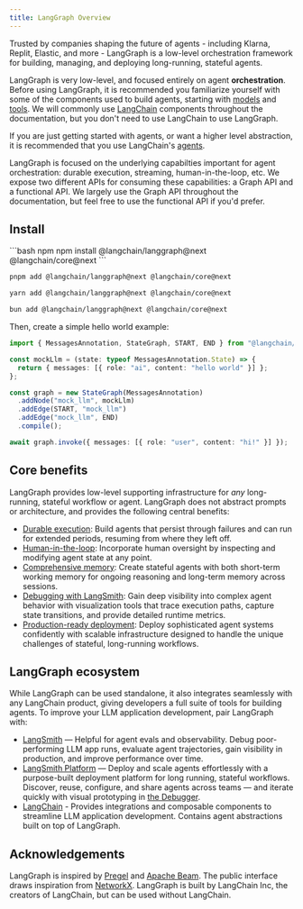 ```yaml
---
title: LangGraph Overview
---
```



<AlphaCallout />

Trusted by companies shaping the future of agents - including Klarna, Replit, Elastic, and more - LangGraph is a low-level orchestration framework for building, managing, and deploying long-running, stateful agents.

LangGraph is very low-level, and focused entirely on agent **orchestration**. Before using LangGraph, it is recommended you familiarize yourself with some of the components used to build agents, starting with [models](/oss/javascript/langchain/models) and [tools](/oss/javascript/langchain/tools). We will commonly use [LangChain](/oss/javascript/langchain/overview) components throughout the documentation, but you don't need to use LangChain to use LangGraph.

If you are just getting started with agents, or want a higher level abstraction, it is recommended that you use LangChain's [agents](/oss/javascript/langchain/agents).

LangGraph is focused on the underlying capabilties important for agent orchestration: durable execution, streaming, human-in-the-loop, etc. We expose two different APIs for consuming these capabilities: a Graph API and a functional API. We largely use the Graph API throughout the documentation, but feel free to use the functional API if you'd prefer.

## <Icon icon="download" size={20} /> Install



<CodeGroup>
```bash npm
npm install @langchain/langgraph@next @langchain/core@next
```

```bash pnpm
pnpm add @langchain/langgraph@next @langchain/core@next
```

```bash yarn
yarn add @langchain/langgraph@next @langchain/core@next
```

```bash bun
bun add @langchain/langgraph@next @langchain/core@next
```
</CodeGroup>


Then, create a simple hello world example:



```typescript
import { MessagesAnnotation, StateGraph, START, END } from "@langchain/langgraph";

const mockLlm = (state: typeof MessagesAnnotation.State) => {
  return { messages: [{ role: "ai", content: "hello world" }] };
};

const graph = new StateGraph(MessagesAnnotation)
  .addNode("mock_llm", mockLlm)
  .addEdge(START, "mock_llm")
  .addEdge("mock_llm", END)
  .compile();

await graph.invoke({ messages: [{ role: "user", content: "hi!" }] });
```


## Core benefits

LangGraph provides low-level supporting infrastructure for *any* long-running, stateful workflow or agent. LangGraph does not abstract prompts or architecture, and provides the following central benefits:

* [Durable execution](/oss/javascript/langgraph/durable-execution): Build agents that persist through failures and can run for extended periods, resuming from where they left off.
* [Human-in-the-loop](/oss/javascript/langgraph/add-human-in-the-loop): Incorporate human oversight by inspecting and modifying agent state at any point.
* [Comprehensive memory](/oss/javascript/concepts/memory): Create stateful agents with both short-term working memory for ongoing reasoning and long-term memory across sessions.
* [Debugging with LangSmith](/langsmith/home): Gain deep visibility into complex agent behavior with visualization tools that trace execution paths, capture state transitions, and provide detailed runtime metrics.
* [Production-ready deployment](/langsmith/deployment-options): Deploy sophisticated agent systems confidently with scalable infrastructure designed to handle the unique challenges of stateful, long-running workflows.

## LangGraph ecosystem

While LangGraph can be used standalone, it also integrates seamlessly with any LangChain product, giving developers a full suite of tools for building agents. To improve your LLM application development, pair LangGraph with:

* [LangSmith](http://www.langchain.com/langsmith) — Helpful for agent evals and observability. Debug poor-performing LLM app runs, evaluate agent trajectories, gain visibility in production, and improve performance over time.
* [LangSmith Platform](/langgraph-platform) — Deploy and scale agents effortlessly with a purpose-built deployment platform for long running, stateful workflows. Discover, reuse, configure, and share agents across teams — and iterate quickly with visual prototyping in [the Debugger](/langsmith/debugger).
* [LangChain](/oss/javascript/langchain/overview) - Provides integrations and composable components to streamline LLM application development. Contains agent abstractions built on top of LangGraph.

## Acknowledgements

LangGraph is inspired by [Pregel](https://research.google/pubs/pub37252/) and [Apache Beam](https://beam.apache.org/). The public interface draws inspiration from [NetworkX](https://networkx.org/documentation/latest/). LangGraph is built by LangChain Inc, the creators of LangChain, but can be used without LangChain.
